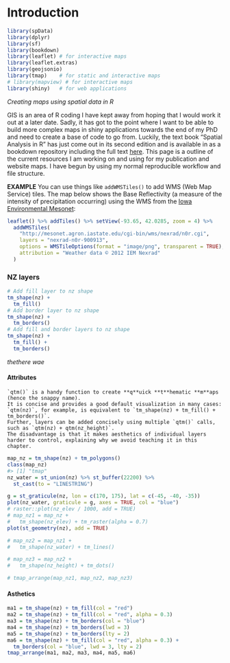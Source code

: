 # Introduction {#intro}

```r
library(spData)
library(dplyr)
library(sf)
library(bookdown)
library(leaflet) # for interactive maps
library(leaflet.extras)
library(geojsonio)
library(tmap)    # for static and interactive maps
# library(mapview) # for interactive maps
library(shiny)   # for web applications
```

*Creating maps using spatial data in R*

GIS is an area of R coding I have kept away from hoping that I would work it out at a later date. Sadly, it has got to the point where I want to be able to build more complex maps in shiny applications towards the end of my PhD and need to create a base of code to go from. Luckily, the text book "Spatial Analysis in R" has just come out in its second edition and is available in as a bookdown repository including the full text [here](https://bookdown.org/robinlovelace/geocompr/).
This page is a outline of the current resources I am working on and using for my publication and website maps. I have begun by using my normal reproducible workflow and file structure.


**EXAMPLE** You can use things like `addWMSTiles()` to add WMS (Web Map Service) tiles. The map below shows the Base Reflectivity (a measure of the intensity of precipitation occurring) using the WMS from the [Iowa Environmental Mesonet ](http://mesonet.agron.iastate.edu):

```r
leaflet() %>% addTiles() %>% setView(-93.65, 42.0285, zoom = 4) %>%
  addWMSTiles(
    "http://mesonet.agron.iastate.edu/cgi-bin/wms/nexrad/n0r.cgi",
    layers = "nexrad-n0r-900913",
    options = WMSTileOptions(format = "image/png", transparent = TRUE),
    attribution = "Weather data © 2012 IEM Nexrad"
  )
```

### NZ layers

```r
# Add fill layer to nz shape
tm_shape(nz) +
  tm_fill() 
# Add border layer to nz shape
tm_shape(nz) +
  tm_borders() 
# Add fill and border layers to nz shape
tm_shape(nz) +
  tm_fill() +
  tm_borders() 
```
*thethere wae*

#### Attributes

```block2
`qtm()` is a handy function to create **q**uick **t**hematic **m**aps (hence the snappy name).
It is concise and provides a good default visualization in many cases:
`qtm(nz)`, for example, is equivalent to `tm_shape(nz) + tm_fill() + tm_borders()`.
Further, layers can be added concisely using multiple `qtm()` calls, such as `qtm(nz) + qtm(nz_height)`.
The disadvantage is that it makes aesthetics of individual layers harder to control, explaining why we avoid teaching it in this chapter.
```

```r
map_nz = tm_shape(nz) + tm_polygons()
class(map_nz)
#> [1] "tmap"
nz_water = st_union(nz) %>% st_buffer(22200) %>% 
  st_cast(to = "LINESTRING")

g = st_graticule(nz, lon = c(170, 175), lat = c(-45, -40, -35))
plot(nz_water, graticule = g, axes = TRUE, col = "blue")
# raster::plot(nz_elev / 1000, add = TRUE)
# map_nz1 = map_nz +
#   tm_shape(nz_elev) + tm_raster(alpha = 0.7)
plot(st_geometry(nz), add = TRUE)

# map_nz2 = map_nz1 +
#   tm_shape(nz_water) + tm_lines()

# map_nz3 = map_nz2 +
#   tm_shape(nz_height) + tm_dots()

# tmap_arrange(map_nz1, map_nz2, map_nz3)
```

#### Asthetics

```r
ma1 = tm_shape(nz) + tm_fill(col = "red")
ma2 = tm_shape(nz) + tm_fill(col = "red", alpha = 0.3)
ma3 = tm_shape(nz) + tm_borders(col = "blue")
ma4 = tm_shape(nz) + tm_borders(lwd = 3)
ma5 = tm_shape(nz) + tm_borders(lty = 2)
ma6 = tm_shape(nz) + tm_fill(col = "red", alpha = 0.3) +
  tm_borders(col = "blue", lwd = 3, lty = 2)
tmap_arrange(ma1, ma2, ma3, ma4, ma5, ma6)
```

